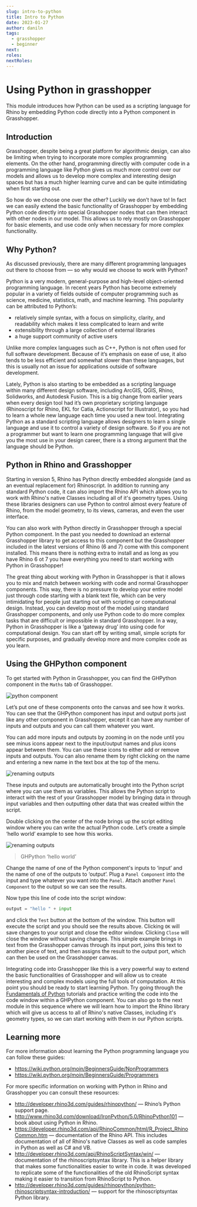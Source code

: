 ```yaml
---
slug: intro-to-python
title: Intro to Python
date: 2023-01-27
author: daniln
tags:
  - grasshopper
  - beginner
next: 
roles:
nextRoles:
---
```


# Using Python in grasshopper

This module introduces how Python can be used as a scripting language for Rhino by embedding Python code directly into a Python component in Grasshopper.

## Introduction

Grasshopper, despite being a great platform for algorithmic design, can also be limiting when trying to incorporate more complex programming elements. On the other hand, programming directly with computer code in a programming language like Python gives us much more control over our models and allows us to develop more complex and interesting design spaces but has a much higher learning curve and can be quite intimidating when first starting out.

So how do we choose one over the other? Luckily we don’t have to! In fact we can easily extend the basic functionality of Grasshopper by embedding Python code directly into special Grasshopper nodes that can then interact with other nodes in our model. This allows us to rely mostly on Grasshopper for basic elements, and use code only when necessary for more complex functionality.

## Why Python?

As discussed previously, there are many different programming languages out there to choose from — so why would we choose to work with Python?

Python is a very modern, general-purpose and high-level object-oriented programming language. In recent years Python has become extremely popular in a variety of fields outside of computer programming such as science, medicine, statistics, math, and machine learning. This popularity can be attributed to Python’s:

- relatively simple syntax, with a focus on simplicity, clarity, and readability which makes it less complicated to learn and write
- extensibility through a large collection of external libraries
- a huge support community of active users

Unlike more complex languages such as C++, Python is not often used for full software development. Because of it’s emphasis on ease of use, it also tends to be less efficient and somewhat slower than these languages, but this is usually not an issue for applications outside of software development.

Lately, Python is also starting to be embedded as a scripting language within many different design software, including ArcGIS, QGIS, Rhino, Solidworks, and Autodesk Fusion. This is a big change from earlier years when every design tool had it’s own proprietary scripting language (Rhinoscript for Rhino, EKL for Catia, Actionscript for Illustrator), so you had to learn a whole new language each time you used a new tool. Integrating Python as a standard scripting language allows designers to learn a single language and use it to control a variety of design software. So if you are not a programmer but want to learn one programming language that will give you the most use in your design career, there is a strong argument that the language should be Python.

## Python in Rhino and Grasshopper

Starting in version 5, Rhino has Python directly embedded alongside (and as an eventual replacement for) Rhinoscript. In addition to running any standard Python code, it can also import the Rhino API which allows you to work with Rhino's native Classes including all of it's geometry types. Using these libraries designers can use Python to control almost every feature of Rhino, from the model geometry, to its views, cameras, and even the user interface.

You can also work with Python directly in Grasshopper through a special Python component. In the past you needed to download an external Grasshopper library to get access to this component but the Grasshopper included in the latest versions of Rhino (6 and 7) come with this component installed. This means there is nothing extra to install and as long as you have Rhino 6 ot 7 you have everything you need to start working with Python in Grasshopper!

The great thing about working with Python in Grasshopper is that it allows you to mix and match between working with code and normal Grasshopper components. This way, there is no pressure to develop your entire model just through code starting with a blank text file, which can be very intimidating for people just starting out with scripting or computational design. Instead, you can develop most of the model using standard Grasshopper components, and only use Python code to do more complex tasks that are difficult or impossible in standard Grasshopper. In a way, Python in Grasshopper is like a ‘gateway drug’ into using code for computational design. You can start off by writing small, simple scripts for specific purposes, and gradually develop more and more complex code as you learn.

## Using the GHPython component

To get started with Python in Grasshopper, you can find the GHPython component in the `Maths` tab of Grasshopper.

![python component](/images/python_component.png#img-right)

Let’s put one of these components onto the canvas and see how it works. You can see that the GHPython component has input and output ports just like any other component in Grasshopper, except it can have any number of inputs and outputs and you can call them whatever you want.

You can add more inputs and outputs by zooming in on the node until you see minus icons appear next to the input/output names and plus icons appear between them. You can use these icons to either add or remove inputs and outputs. You can also rename them by right clicking on the name and entering a new name in the text box at the top of the menu.

![renaming outputs](/images/renaming_outputs.png#img-full)

These inputs and outputs are automatically brought into the Python script where you can use them as variables. This allows the Python script to interact with the rest of your Grasshopper model by bringing data in through input variables and then outputting other data that was created within the script.

Double clicking on the center of the node brings up the script editing window where you can write the actual Python code. Let’s create a simple ‘hello world’ example to see how this works.

![renaming outputs](/images/hello_world.png#img-full)

> GHPython ‘hello world’

Change the name of one of the Python component's inputs to ‘input’ and the name of one of the outputs to ‘output’. Plug a `Panel Component` into the input and type whatever you want into the `Panel`. Attach another `Panel Component` to the output so we can see the results.

Now type this line of code into the script window:

```python
output = "hello " + input
```

and click the `Test` button at the bottom of the window. This button will execute the script and you should see the results above. Clicking `OK` will save changes to your script and close the editor window. Clicking `Close` will close the window without saving changes. This simple example brings in text from the Grasshopper canvas through its input port, joins this text to another piece of text, and then assigns the result to the output port, which can then be used on the Grasshopper canvas.

Integrating code into Grasshopper like this is a very powerful way to extend the basic functionalities of Grasshopper and will allow us to create interesting and complex models using the full tools of computation. At this point you should be ready to start learning Python. Try going through the [Fundamentals of Python]() tutorials and practice writing the code into the code window within a GHPython component. You can also go to the next module in this sequence where we will learn how to import the Rhino library which will give us access to all of Rhino's native Classes, including it's geometry types, so we can start working with them in our Python scripts.

## Learning more

For more information about learning the Python programming language you can follow these guides:

- https://wiki.python.org/moin/BeginnersGuide/NonProgrammers
- https://wiki.python.org/moin/BeginnersGuide/Programmers

For more specific information on working with Python in Rhino and Grasshopper you can consult these resources:

- http://developer.rhino3d.com/guides/rhinopython/ — Rhino’s Python support page.
- http://www.rhino3d.com/download/IronPython/5.0/RhinoPython101 — book about using Python in Rhino.
- https://developer.rhino3d.com/api/RhinoCommon/html/R_Project_RhinoCommon.htm — documentation of the Rhino API. This includes documentation of all of Rhino's native Classes as well as code samples in Python as well as C# and VB.
- http://developer.rhino3d.com/api/RhinoScriptSyntax/win/ — documentation of the rhinoscriptsyntax library. This is a helper library that makes some functionalities easier to write in code. It was developed to replicate some of the functionalities of the old RhinoScript syntax making it easier to transition from RhinoScript to Python.
- http://developer.rhino3d.com/guides/rhinopython/python-rhinoscriptsyntax-introduction/ — support for the rhinoscriptsyntax Python library.
